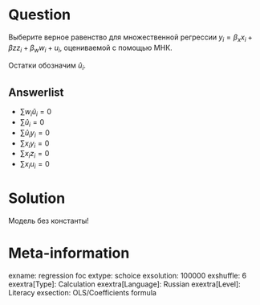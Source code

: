 Question
========

Выберите верное равенство для множественной регрессии $y_i = \beta_x x_i + \beta z z_i + \beta_w w_i + u_i$, оцениваемой с помощью МНК.

Остатки обозначим $\hat u_i$.

Answerlist
----------
* $\sum w_i \hat u_i = 0$
* $\sum \hat u_i = 0$
* $\sum \hat u_i y_i = 0$
* $\sum x_i y_i = 0$
* $\sum x_i z_i = 0$
* $\sum x_i u_i = 0$

Solution
========

Модель без константы!

Meta-information
================
exname: regression foc
extype: schoice
exsolution: 100000
exshuffle: 6
exextra[Type]: Calculation
exextra[Language]: Russian
exextra[Level]: Literacy
exsection: OLS/Coefficients formula
